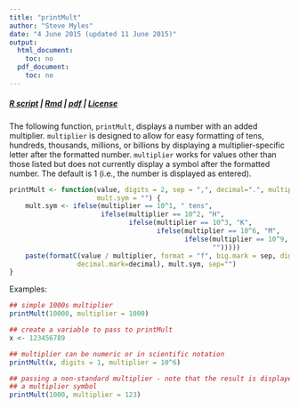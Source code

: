 ```yaml
---
title: "printMult"
author: "Steve Myles"
date: "4 June 2015 (updated 11 June 2015)"
output:
  html_document:
    toc: no
  pdf_document:
    toc: no
---
```

##### [R script](printMult.R) | [Rmd](printMult.Rmd) | [pdf](printMult.pdf) | [License](https://github.com/scumdogsteev/R-functions-and-such/blob/master/LICENSE)

The following function, `printMult`, displays a number with an added 
multiplier.  `multiplier` is designed to allow for easy formatting of tens, 
hundreds, thousands, millions, or billions by displaying a multiplier-specific 
letter after the formatted number.  `multiplier` works for values other than 
those listed but does not currently display a symbol after the formatted number.
The default is 1 (i.e., the number is displayed as entered).

```r
printMult <- function(value, digits = 2, sep = ",", decimal=".", multiplier = 1, 
                      mult.sym = "") {     
    mult.sym <- ifelse(multiplier == 10^1, " tens", 
                       ifelse(multiplier == 10^2, "H",
                              ifelse(multiplier == 10^3, "K",
                                     ifelse(multiplier == 10^6, "M",
                                            ifelse(multiplier == 10^9, "B", 
                                                   "")))))
    paste(formatC(value / multiplier, format = "f", big.mark = sep, digits = digits, 
                 decimal.mark=decimal), mult.sym, sep="")
}
```

Examples:
```r
## simple 1000s multiplier
printMult(10000, multiplier = 1000)

## create a variable to pass to printMult
x <- 123456789

## multiplier can be numeric or in scientific notation
printMult(x, digits = 1, multiplier = 10^6)

## passing a non-standard multiplier - note that the result is displayed without
## a multiplier symbol
printMult(1000, multiplier = 123)
```